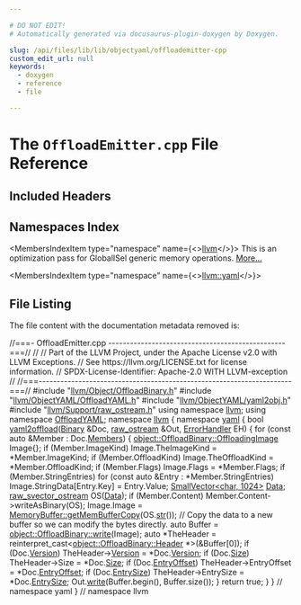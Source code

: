 ```yaml
---

# DO NOT EDIT!
# Automatically generated via docusaurus-plugin-doxygen by Doxygen.

slug: /api/files/lib/lib/objectyaml/offloademitter-cpp
custom_edit_url: null
keywords:
  - doxygen
  - reference
  - file

---
```





# The `OffloadEmitter.cpp` File Reference

<DoxygenPage pluginConfig={pluginConfig}>



## Included Headers

<IncludesList>
<IncludesListItem
  filePath="llvm/Object/OffloadBinary.h"
  permalink="/docs/api/files/include/include/llvm/include/llvm/object/offloadbinary-h"
  isLocal="true" />
<IncludesListItem
  filePath="llvm/ObjectYAML/OffloadYAML.h"
  permalink="/docs/api/files/include/include/llvm/include/llvm/objectyaml/offloadyaml-h"
  isLocal="true" />
<IncludesListItem
  filePath="llvm/ObjectYAML/yaml2obj.h"
  permalink="/docs/api/files/include/include/llvm/include/llvm/objectyaml/yaml2obj-h"
  isLocal="true" />
<IncludesListItem
  filePath="llvm/Support/raw_ostream.h"
  permalink="/docs/api/files/include/include/llvm/include/llvm/support/raw-ostream-h"
  isLocal="true" />
</IncludesList>

## Namespaces Index

<MembersIndex>

<MembersIndexItem
  type="namespace"
  name={<><a href="/docs/api/namespaces/llvm">llvm</a></>}>
This is an optimization pass for GlobalISel generic memory operations. <a href="/docs/api/namespaces/llvm/#details">More...</a>
</MembersIndexItem>

<MembersIndexItem
  type="namespace"
  name={<><a href="/docs/api/namespaces/llvm/yaml">llvm::yaml</a></>}>
</MembersIndexItem>

</MembersIndex>


## File Listing

The file content with the documentation metadata removed is:

<ProgramListing>

<Link id="l00001" /><CodeLine lineNumber="1"><span class="doxyHighlightComment">//===- OffloadEmitter.cpp -------------------------------------------------===//</span></CodeLine>
<Link id="l00002" /><CodeLine lineNumber="2"><span class="doxyHighlightComment">//</span></CodeLine>
<Link id="l00003" /><CodeLine lineNumber="3"><span class="doxyHighlightComment">// Part of the LLVM Project, under the Apache License v2.0 with LLVM Exceptions.</span></CodeLine>
<Link id="l00004" /><CodeLine lineNumber="4"><span class="doxyHighlightComment">// See https://llvm.org/LICENSE.txt for license information.</span></CodeLine>
<Link id="l00005" /><CodeLine lineNumber="5"><span class="doxyHighlightComment">// SPDX-License-Identifier: Apache-2.0 WITH LLVM-exception</span></CodeLine>
<Link id="l00006" /><CodeLine lineNumber="6"><span class="doxyHighlightComment">//</span></CodeLine>
<Link id="l00007" /><CodeLine lineNumber="7"><span class="doxyHighlightComment">//===----------------------------------------------------------------------===//</span></CodeLine>
<Link id="l00008" /><CodeLine lineNumber="8"></CodeLine>
<Link id="l00009" /><CodeLine lineNumber="9"><span class="doxyHighlightPreprocessor">#include &quot;<a href="/docs/api/files/include/include/llvm/include/llvm/object/offloadbinary-h">llvm/Object/OffloadBinary.h</a>&quot;</span></CodeLine>
<Link id="l00010" /><CodeLine lineNumber="10"><span class="doxyHighlightPreprocessor">#include &quot;<a href="/docs/api/files/include/include/llvm/include/llvm/objectyaml/offloadyaml-h">llvm/ObjectYAML/OffloadYAML.h</a>&quot;</span></CodeLine>
<Link id="l00011" /><CodeLine lineNumber="11"><span class="doxyHighlightPreprocessor">#include &quot;<a href="/docs/api/files/include/include/llvm/include/llvm/objectyaml/yaml2obj-h">llvm/ObjectYAML/yaml2obj.h</a>&quot;</span></CodeLine>
<Link id="l00012" /><CodeLine lineNumber="12"><span class="doxyHighlightPreprocessor">#include &quot;<a href="/docs/api/files/include/include/llvm/include/llvm/support/raw-ostream-h">llvm/Support/raw&#95;ostream.h</a>&quot;</span></CodeLine>
<Link id="l00013" /><CodeLine lineNumber="13"></CodeLine>
<Link id="l00014" /><CodeLine lineNumber="14"><span class="doxyHighlightKeyword">using namespace </span><span class="doxyHighlight"><a href="/docs/api/namespaces/llvm">llvm</a>;</span></CodeLine>
<Link id="l00015" /><CodeLine lineNumber="15"><span class="doxyHighlightKeyword">using namespace </span><span class="doxyHighlight"><a href="/docs/api/namespaces/llvm/offloadyaml">OffloadYAML</a>;</span></CodeLine>
<Link id="l00016" /><CodeLine lineNumber="16"></CodeLine>
<Link id="l00017" /><CodeLine lineNumber="17"><span class="doxyHighlightKeyword">namespace </span><span class="doxyHighlight"><a href="/docs/api/namespaces/llvm">llvm</a> &#123;</span></CodeLine>
<Link id="l00018" /><CodeLine lineNumber="18"><span class="doxyHighlightKeyword">namespace </span><span class="doxyHighlight"><a href="/docs/api/namespaces/llvm/yaml">yaml</a> &#123;</span></CodeLine>
<Link id="l00019" /><CodeLine lineNumber="19"></CodeLine>
<Link id="l00020" /><CodeLine lineNumber="20" lineLink="/docs/api/namespaces/llvm/yaml/#a960217c66ca1fa6c96ec78eba269b580"><span class="doxyHighlightKeywordType">bool</span><span class="doxyHighlight"> <a href="/docs/api/namespaces/llvm/yaml/#a960217c66ca1fa6c96ec78eba269b580">yaml2offload</a>(<a href="/docs/api/structs/llvm/offloadyaml/binary">Binary</a> &amp;Doc, <a href="/docs/api/classes/llvm/raw-ostream">raw&#95;ostream</a> &amp;Out, <a href="/docs/api/namespaces/llvm/yaml/#a4f9dfab3b02d41c6e26e306c90eab66b">ErrorHandler</a> EH) &#123;</span></CodeLine>
<Link id="l00021" /><CodeLine lineNumber="21"><span class="doxyHighlight">  </span><span class="doxyHighlightKeywordFlow">for</span><span class="doxyHighlight"> (</span><span class="doxyHighlightKeyword">const</span><span class="doxyHighlight"> </span><span class="doxyHighlightKeyword">auto</span><span class="doxyHighlight"> &amp;Member : Doc.<a href="/docs/api/structs/llvm/offloadyaml/binary/#aab884c793fa7a2aaaaeee5251820f158">Members</a>) &#123;</span></CodeLine>
<Link id="l00022" /><CodeLine lineNumber="22"><span class="doxyHighlight">    <a href="/docs/api/structs/llvm/object/offloadbinary/offloadingimage">object::OffloadBinary::OffloadingImage</a> Image&#123;&#125;;</span></CodeLine>
<Link id="l00023" /><CodeLine lineNumber="23"><span class="doxyHighlight">    </span><span class="doxyHighlightKeywordFlow">if</span><span class="doxyHighlight"> (Member.ImageKind)</span></CodeLine>
<Link id="l00024" /><CodeLine lineNumber="24"><span class="doxyHighlight">      Image.TheImageKind = &#42;Member.ImageKind;</span></CodeLine>
<Link id="l00025" /><CodeLine lineNumber="25"><span class="doxyHighlight">    </span><span class="doxyHighlightKeywordFlow">if</span><span class="doxyHighlight"> (Member.OffloadKind)</span></CodeLine>
<Link id="l00026" /><CodeLine lineNumber="26"><span class="doxyHighlight">      Image.TheOffloadKind = &#42;Member.OffloadKind;</span></CodeLine>
<Link id="l00027" /><CodeLine lineNumber="27"><span class="doxyHighlight">    </span><span class="doxyHighlightKeywordFlow">if</span><span class="doxyHighlight"> (Member.Flags)</span></CodeLine>
<Link id="l00028" /><CodeLine lineNumber="28"><span class="doxyHighlight">      Image.Flags = &#42;Member.Flags;</span></CodeLine>
<Link id="l00029" /><CodeLine lineNumber="29"></CodeLine>
<Link id="l00030" /><CodeLine lineNumber="30"><span class="doxyHighlight">    </span><span class="doxyHighlightKeywordFlow">if</span><span class="doxyHighlight"> (Member.StringEntries)</span></CodeLine>
<Link id="l00031" /><CodeLine lineNumber="31"><span class="doxyHighlight">      </span><span class="doxyHighlightKeywordFlow">for</span><span class="doxyHighlight"> (</span><span class="doxyHighlightKeyword">const</span><span class="doxyHighlight"> </span><span class="doxyHighlightKeyword">auto</span><span class="doxyHighlight"> &amp;Entry : &#42;Member.StringEntries)</span></CodeLine>
<Link id="l00032" /><CodeLine lineNumber="32"><span class="doxyHighlight">        Image.StringData&#91;Entry.Key&#93; = Entry.Value;</span></CodeLine>
<Link id="l00033" /><CodeLine lineNumber="33"></CodeLine>
<Link id="l00034" /><CodeLine lineNumber="34"><span class="doxyHighlight">    <a href="/docs/api/classes/llvm/smallvector">SmallVector&lt;char, 1024&gt;</a> <a href="/docs/api/namespaces/llvm/#aa20539e89704d20b98b97e9c3feac934">Data</a>;</span></CodeLine>
<Link id="l00035" /><CodeLine lineNumber="35"><span class="doxyHighlight">    <a href="/docs/api/classes/llvm/raw-svector-ostream">raw&#95;svector&#95;ostream</a> OS(<a href="/docs/api/namespaces/llvm/#aa20539e89704d20b98b97e9c3feac934">Data</a>);</span></CodeLine>
<Link id="l00036" /><CodeLine lineNumber="36"><span class="doxyHighlight">    </span><span class="doxyHighlightKeywordFlow">if</span><span class="doxyHighlight"> (Member.Content)</span></CodeLine>
<Link id="l00037" /><CodeLine lineNumber="37"><span class="doxyHighlight">      Member.Content-&gt;writeAsBinary(OS);</span></CodeLine>
<Link id="l00038" /><CodeLine lineNumber="38"><span class="doxyHighlight">    Image.Image = <a href="/docs/api/classes/llvm/memorybuffer/#a32d2c9ba9019e6e41605c60acd06bd09">MemoryBuffer::getMemBufferCopy</a>(OS.<a href="/docs/api/classes/llvm/raw-svector-ostream/#a9c2cac84e46d3e744aeca03dd3d557d1">str</a>());</span></CodeLine>
<Link id="l00039" /><CodeLine lineNumber="39"></CodeLine>
<Link id="l00040" /><CodeLine lineNumber="40"><span class="doxyHighlight">    </span><span class="doxyHighlightComment">// Copy the data to a new buffer so we can modify the bytes directly.</span></CodeLine>
<Link id="l00041" /><CodeLine lineNumber="41"><span class="doxyHighlight">    </span><span class="doxyHighlightKeyword">auto</span><span class="doxyHighlight"> Buffer = <a href="/docs/api/classes/llvm/object/offloadbinary/#a56f47c8dc5df749b09ecdabc977e01c7">object::OffloadBinary::write</a>(Image);</span></CodeLine>
<Link id="l00042" /><CodeLine lineNumber="42"><span class="doxyHighlight">    </span><span class="doxyHighlightKeyword">auto</span><span class="doxyHighlight"> &#42;TheHeader =</span></CodeLine>
<Link id="l00043" /><CodeLine lineNumber="43"><span class="doxyHighlight">        </span><span class="doxyHighlightKeyword">reinterpret&#95;cast&lt;</span><span class="doxyHighlight"><a href="/docs/api/structs/llvm/object/offloadbinary/header">object::OffloadBinary::Header</a> &#42;</span><span class="doxyHighlightKeyword">&gt;</span><span class="doxyHighlight">(&amp;Buffer&#91;0&#93;);</span></CodeLine>
<Link id="l00044" /><CodeLine lineNumber="44"><span class="doxyHighlight">    </span><span class="doxyHighlightKeywordFlow">if</span><span class="doxyHighlight"> (Doc.<a href="/docs/api/structs/llvm/offloadyaml/binary/#a6d3b49cc46f13bae655d7ebc9e6297e5">Version</a>)</span></CodeLine>
<Link id="l00045" /><CodeLine lineNumber="45"><span class="doxyHighlight">      TheHeader-&gt;<a href="/docs/api/structs/llvm/object/offloadbinary/header/#a4fd71b8f44413e76fffe7e8bbd5d71f2">Version</a> = &#42;Doc.<a href="/docs/api/structs/llvm/offloadyaml/binary/#a6d3b49cc46f13bae655d7ebc9e6297e5">Version</a>;</span></CodeLine>
<Link id="l00046" /><CodeLine lineNumber="46"><span class="doxyHighlight">    </span><span class="doxyHighlightKeywordFlow">if</span><span class="doxyHighlight"> (Doc.<a href="/docs/api/structs/llvm/offloadyaml/binary/#a8fdcf45a8163882f5549a9e965397afa">Size</a>)</span></CodeLine>
<Link id="l00047" /><CodeLine lineNumber="47"><span class="doxyHighlight">      TheHeader-&gt;Size = &#42;Doc.<a href="/docs/api/structs/llvm/offloadyaml/binary/#a8fdcf45a8163882f5549a9e965397afa">Size</a>;</span></CodeLine>
<Link id="l00048" /><CodeLine lineNumber="48"><span class="doxyHighlight">    </span><span class="doxyHighlightKeywordFlow">if</span><span class="doxyHighlight"> (Doc.<a href="/docs/api/structs/llvm/offloadyaml/binary/#a82c6d3f251325c98061227386bc7e78b">EntryOffset</a>)</span></CodeLine>
<Link id="l00049" /><CodeLine lineNumber="49"><span class="doxyHighlight">      TheHeader-&gt;EntryOffset = &#42;Doc.<a href="/docs/api/structs/llvm/offloadyaml/binary/#a82c6d3f251325c98061227386bc7e78b">EntryOffset</a>;</span></CodeLine>
<Link id="l00050" /><CodeLine lineNumber="50"><span class="doxyHighlight">    </span><span class="doxyHighlightKeywordFlow">if</span><span class="doxyHighlight"> (Doc.<a href="/docs/api/structs/llvm/offloadyaml/binary/#a90b42925dc19c6737065ace48e681df3">EntrySize</a>)</span></CodeLine>
<Link id="l00051" /><CodeLine lineNumber="51"><span class="doxyHighlight">      TheHeader-&gt;EntrySize = &#42;Doc.<a href="/docs/api/structs/llvm/offloadyaml/binary/#a90b42925dc19c6737065ace48e681df3">EntrySize</a>;</span></CodeLine>
<Link id="l00052" /><CodeLine lineNumber="52"></CodeLine>
<Link id="l00053" /><CodeLine lineNumber="53"><span class="doxyHighlight">    Out.<a href="/docs/api/classes/llvm/raw-ostream/#a6e0cbc5c8568d8446c284c8538b2c9f1">write</a>(Buffer.begin(), Buffer.size());</span></CodeLine>
<Link id="l00054" /><CodeLine lineNumber="54"><span class="doxyHighlight">  &#125;</span></CodeLine>
<Link id="l00055" /><CodeLine lineNumber="55"></CodeLine>
<Link id="l00056" /><CodeLine lineNumber="56"><span class="doxyHighlight">  </span><span class="doxyHighlightKeywordFlow">return</span><span class="doxyHighlight"> </span><span class="doxyHighlightKeyword">true</span><span class="doxyHighlight">;</span></CodeLine>
<Link id="l00057" /><CodeLine lineNumber="57"><span class="doxyHighlight">&#125;</span></CodeLine>
<Link id="l00058" /><CodeLine lineNumber="58"></CodeLine>
<Link id="l00059" /><CodeLine lineNumber="59"><span class="doxyHighlight">&#125; </span><span class="doxyHighlightComment">// namespace yaml</span></CodeLine>
<Link id="l00060" /><CodeLine lineNumber="60"><span class="doxyHighlight">&#125; </span><span class="doxyHighlightComment">// namespace llvm</span></CodeLine>

</ProgramListing>


</DoxygenPage>
